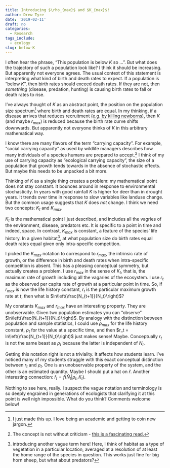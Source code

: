 ```yaml
---
title: Introducing $\rho_{max}$ and $K_{max}$!
author: Drew Tyre
date: '2019-02-11'
draft: no
categories:
  - Research
tags_include:
  - ecology
slug: below-K
---
```


I often hear the phrase, "This population is below $K$ so ...". But what does the
trajectory of such a population look like? I think it should be increasing. But apparently 
not everyone agrees. The usual context of this statement is interpreting what 
kind of birth and death rates to expect. If a population is "below $K$", then birth
rates should exceed death rates. If they are not, then *something* (disease, 
predation, hunting) is causing birth rates to fall or death rates to rise. 

I've always thought of $K$ as an abstract point, the position on the population
size spectrum[^spectrum] where birth and death rates are equal. In my thinking,
if a disease arrives that reduces recruitment [(e.g. by killing newborns)](https://www.omaha.com/outdoors/pneumonia-wreaking-havoc-among-bighorn-sheep-in-nebraska-s-pine/article_ce95d13b-1d0c-5b47-ba02-316daa969d56.html), then
$K$ (and maybe $r_{max}$) is reduced because the birth rate curve shifts downwards.
But apparently not everyone thinks of $K$ in this arbitrary mathematical way.

I know there are many flavors of the term "carrying capacity". For example, "social 
carrying capacity" as used by wildlife managers describes how many individuals of 
a species humans are prepared to accept.[^social] I think of my use of carrying 
capacity as "ecological carrying capacity", the size of a population that growth
tends towards in the absence of stochastic effects. But maybe this needs to be 
unpacked a bit more. 

Thinking of $K$ as a single thing creates a problem: my mathematical point
does not stay constant. It bounces around in response to environmental stochasticity.
In years with good rainfall $K$ is higher for deer than in drought years. 
It trends over time in response to slow variables like landuse change. But the 
common usage suggests that $K$ does *not* change. I think we need two concepts: 
$K_t$ and $K_{max}$. 

$K_t$ is the mathematical point I just described, and includes all the vagries of
the environment, disease, predators etc. It is specific to a point in time and 
indeed, space. In contrast, $K_{max}$ is constant, a feature of the species' life
history. In a given habitat[^habitat], at what population size do birth rates equal
death rates equal given only intra-specific competition.

I picked the $K_{max}$ notation to correspond to $r_{max}$, the intrinsic rate of
growth, or the difference in birth and death rates when intra-specific competition
is absent. This has a pleasing conceptual symmetry, but actually creates a problem. 
I use $r_{max}$ in the sense of $K_t$, that is, the maximum rate of growth including
all the vagaries of the ecosystem. I use $r_t$ as the observed per capita rate of growth at
a particular point in time. So, if $r_{max}$ is now the life history constant, $r_t$ is the 
particular maximum growth rate at $t$, then what is $ln\left(\frac{N_{t+1}}{N_t}\right)$?

My constants $K_{max}$ and $r_{max}$ have an interesting property. They are unobservable. 
Given two population estimates you can "observe" $ln\left(\frac{N_{t+1}}{N_t}\right)$.
By analogy with the distinction between population and sample statistics, I could use
$\rho_{max}$ for the life history constant, $\rho_t$ for the value at a specific 
time, and then $r_t = ln\left(\frac{N_{t+1}}{N_t}\right)$ just makes sense! Maybe. 
Conceptually $r_t$ is not the same beast as $\rho_t$ because the latter is independent 
of $N_t$. 

Getting this notation right is not a triviality. It affects how students learn.
I've noticed many of my students struggle with this exact conceptual distinction 
between $r_t$ and $\rho_t$. One is an unobservable property of the system, and the
other is an estimated quantity. Maybe I should put a hat on $\hat{r}$. 
Another interesting connection: 
$\hat{r}_t = f\left(\hat{N}_t | \rho_t, K_t\right)$. 

Nothing to see here, really. I suspect the vague notation and terminology is so 
deeply engrained in generations of ecologists that clarifying it at this point 
is well nigh impossible. What do you think? Comments welcome below!

[^spectrum]: I just made this up. I love being an academic and getting to coin new jargon.

[^social]: The concept is not without criticism - [this is a fascinating read.](https://www.counterpunch.org/2016/01/08/the-politspeak-of-social-carrying-capacity/)

[^habitat]: introducing another vague term here! Here, I think of habitat as a type of vegetation in a particular location, averaged at a resolution of at least the home range of the species in question. This works just fine for big horn sheep, but what about predators?